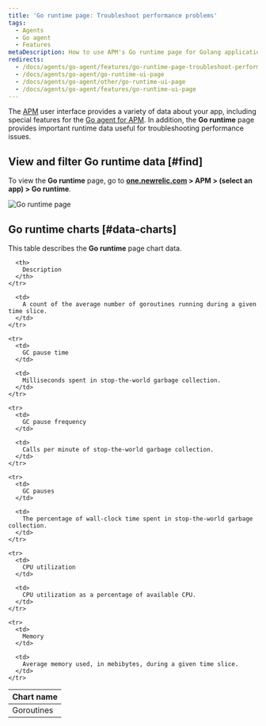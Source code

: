 ```yaml
---
title: 'Go runtime page: Troubleshoot performance problems'
tags:
  - Agents
  - Go agent
  - Features
metaDescription: How to use APM's Go runtime page for Golang applications to help troubleshoot performance issues.
redirects:
  - /docs/agents/go-agent/features/go-runtime-page-troubleshoot-performance-problems
  - /docs/agents/go-agent/go-runtime-ui-page
  - /docs/agents/go-agent/other/go-runtime-ui-page
  - /docs/agents/go-agent/features/go-runtime-ui-page
---
```



The [APM](/docs/apm) user interface provides a variety of data about your app, including special features for the [Go agent for APM](/docs/agents/go-agent/get-started/new-relic-go). In addition, the **Go runtime** page provides important runtime data useful for troubleshooting performance issues.

## View and filter Go runtime data [#find]

To view the **Go runtime** page, go to **[one.newrelic.com](http://one.newrelic.com) > APM > (select an app) > Go runtime**.

<img
  title="Go runtime page"
  alt="Go runtime page"
  src={goRuntime}
/>

## Go runtime charts [#data-charts]

This table describes the **Go runtime** page chart data.

<table>
  <thead>
    <tr>
      <th style={{ width: "200px" }}>
        Chart name
      </th>

      <th>
        Description
      </th>
    </tr>
  </thead>

  <tbody>
    <tr>
      <td>
        Goroutines
      </td>

      <td>
        A count of the average number of goroutines running during a given time slice.
      </td>
    </tr>

    <tr>
      <td>
        GC pause time
      </td>

      <td>
        Milliseconds spent in stop-the-world garbage collection.
      </td>
    </tr>

    <tr>
      <td>
        GC pause frequency
      </td>

      <td>
        Calls per minute of stop-the-world garbage collection.
      </td>
    </tr>

    <tr>
      <td>
        GC pauses
      </td>

      <td>
        The percentage of wall-clock time spent in stop-the-world garbage collection.
      </td>
    </tr>

    <tr>
      <td>
        CPU utilization
      </td>

      <td>
        CPU utilization as a percentage of available CPU.
      </td>
    </tr>

    <tr>
      <td>
        Memory
      </td>

      <td>
        Average memory used, in mebibytes, during a given time slice.
      </td>
    </tr>
  </tbody>
</table>

